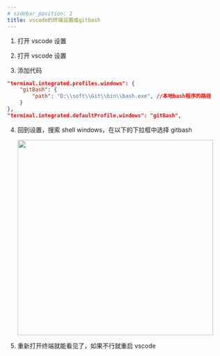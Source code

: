 ```yaml
---
# sidebar_position: 2
title: vscode的终端设置成gitbash
---
```



1. 打开 vscode 设置

2. 打开 vscode 设置

3. 添加代码

```json
"terminal.integrated.profiles.windows": {
    "gitBash": {
        "path": "D:\\soft\\Git\\bin\\bash.exe", //本地bash程序的路径
    }
},
"terminal.integrated.defaultProfile.windows": "gitBash",
```

4. 回到设置，搜索 shell windows，在以下的下拉框中选择 gitbash

   <Img src="/img/everything/vscode-bash.png" width="450px"></Img>

5. 重新打开终端就能看见了，如果不行就重启 vscode
